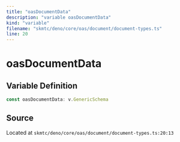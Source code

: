 ```yaml
---
title: "oasDocumentData"
description: "variable oasDocumentData"
kind: "variable"
filename: "skmtc/deno/core/oas/document/document-types.ts"
line: 20
---
```


# oasDocumentData

## Variable Definition

```typescript
const oasDocumentData: v.GenericSchema
```

## Source

Located at `skmtc/deno/core/oas/document/document-types.ts:20:13`
